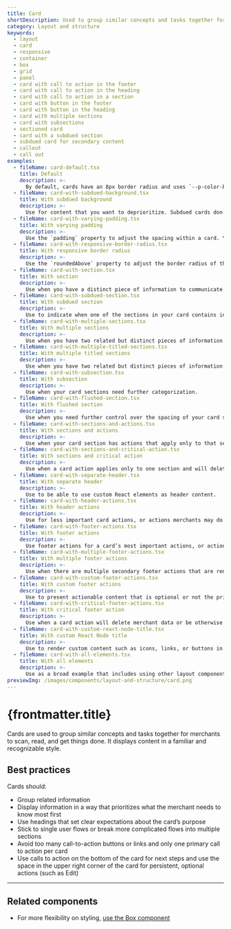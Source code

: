 ```yaml
---
title: Card
shortDescription: Used to group similar concepts and tasks together for easier scanning and reading.
category: Layout and structure
keywords:
  - layout
  - card
  - responsive
  - container
  - box
  - grid
  - panel
  - card with call to action in the footer
  - card with call to action in the heading
  - card with call to action in a section
  - card with button in the footer
  - card with button in the heading
  - card with multiple sections
  - card with subsections
  - sectioned card
  - card with a subdued section
  - subdued card for secondary content
  - callout
  - call out
examples:
  - fileName: card-default.tsx
    title: Default
    description: >-
      By default, cards have an 8px border radius and uses `--p-color-bg-surface` as the background and `--p-shadow-300` as the shadow. There is padding of `space-400` (16px) around children.
  - fileName: card-with-subdued-background.tsx
    title: With subdued background
    description: >-
      Use for content that you want to deprioritize. Subdued cards don’t stand out as much as cards with white backgrounds so don’t use them for information or actions that are critical to merchants.
  - fileName: card-with-varying-padding.tsx
    title: With varying padding
    description: >-
      Use the `padding` property to adjust the spacing within a card. You can also specify spacing values at different breakpoints.
  - fileName: card-with-responsive-border-radius.tsx
    title: With responsive border radius
    description: >-
      Use the `roundedAbove` property to adjust the border radius of the card based on a set breakpoint.
  - fileName: card-with-section.tsx
    title: With section
    description: >-
      Use when you have a distinct piece of information to communicate to merchants.
  - fileName: card-with-subdued-section.tsx
    title: With subdued section
    description: >-
      Use to indicate when one of the sections in your card contains inactive or disabled content.
  - fileName: card-with-multiple-sections.tsx
    title: With multiple sections
    description: >-
      Use when you have two related but distinct pieces of information to communicate to merchants. Multiple sections can help break up complicated concepts to make them easier to scan and understand.
  - fileName: card-with-multiple-titled-sections.tsx
    title: With multiple titled sections
    description: >-
      Use when you have two related but distinct pieces of information to communicate to merchants that are complex enough to require a title to introduce them.
  - fileName: card-with-subsection.tsx
    title: With subsection
    description: >-
      Use when your card sections need further categorization.
  - fileName: card-with-flushed-section.tsx
    title: With flushed section
    description: >-
      Use when you need further control over the spacing of your card sections.
  - fileName: card-with-sections-and-actions.tsx
    title: With sections and actions
    description: >-
      Use when your card section has actions that apply only to that section.
  - fileName: card-with-sections-and-critical-action.tsx
    title: With sections and critical action
    description: >-
      Use when a card action applies only to one section and will delete merchant data or be otherwise difficult to recover from.
  - fileName: card-with-separate-header.tsx
    title: With separate header
    description: >-
      Use to be able to use custom React elements as header content.
  - fileName: card-with-header-actions.tsx
    title: With header actions
    description: >-
      Use for less important card actions, or actions merchants may do before reviewing the contents of the card. For example, merchants may want to add items to a card containing a long list, or enter a customer’s new address.
  - fileName: card-with-footer-actions.tsx
    title: With footer actions
    description: >-
      Use footer actions for a card’s most important actions, or actions merchants should do after reviewing the contents of the card. For example, merchants should review the contents of a shipment before an important action like adding tracking information.
  - fileName: card-with-multiple-footer-actions.tsx
    title: With multiple footer actions
    description: >-
      Use when there are multiple secondary footer actions that are rendered in an action list popover activated by a disclosure button.
  - fileName: card-with-custom-footer-actions.tsx
    title: With custom footer actions
    description: >-
      Use to present actionable content that is optional or not the primary purpose of the page.
  - fileName: card-with-critical-footer-actions.tsx
    title: With critical footer action
    description: >-
      Use when a card action will delete merchant data or be otherwise difficult to recover from.
  - fileName: card-with-custom-react-node-title.tsx
    title: With custom React Node title
    description: >-
      Use to render custom content such as icons, links, or buttons in a card section’s header.
  - fileName: card-with-all-elements.tsx
    title: With all elements
    description: >-
      Use as a broad example that includes using other layout components to build out the card.
previewImg: /images/components/layout-and-structure/card.png
---
```


# {frontmatter.title}

<Lede>

Cards are used to group similar concepts and tasks together for merchants to scan, read, and get things done. It displays content in a familiar and recognizable style.

</Lede>

<Examples />

<Props componentName={frontmatter.title} />

## Best practices

Cards should:

- Group related information
- Display information in a way that prioritizes what the merchant needs to know most first
- Use headings that set clear expectations about the card’s purpose
- Stick to single user flows or break more complicated flows into multiple sections
- Avoid too many call-to-action buttons or links and only one primary call to action per card
- Use calls to action on the bottom of the card for next steps and use the space in the upper right corner of the card for persistent, optional actions (such as Edit)

---

## Related components

- For more flexibility on styling, [use the Box component](https://polaris.shopify.com/components/layout-and-structure/box)
